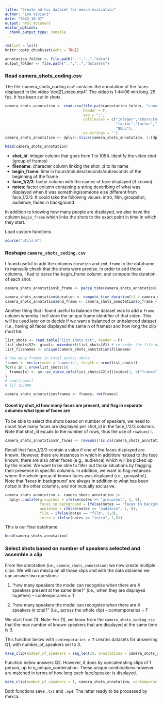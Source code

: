 ```yaml
---
title: "Create ad-hoc dataset for mexca evaluation"
author: "Eva Viviani"
date: "2022-10-07"
output: html_document
editor_options: 
  chunk_output_type: console
---
```


```r
rm(list = ls())
knitr::opts_chunk$set(echo = TRUE)
```

```r
annotation_folder <- file.path("..","..","data")
output_folder <- file.path("..","..","datasets")
```

### Read camera_shots_coding.csv

The file 'camera_shots_coding.csv' contains the annotation of the faces displayed in the video 'ded21_video.mp4'. The video is 1:44:06 min long. 25 fps. It has been cut in shots.

```r
camera_shots_annotation <- read.csv(file.path(annotation_folder, "camera_shots_coding.csv"), 
                                    header = T, 
                                    sep = ";", 
                                    colClasses = c("integer","character","character",
                                                   "factor","factor","factor","factor",
                                                   "NULL"),
                                    na.strings = '')
camera_shots_annotation <- dplyr::slice(camera_shots_annotation, 1:(dplyr::n() -1 )) # bottom row is completely NA -- I  remove it to match the real size of the df
```

```r
head(camera_shots_annotation)
```

- **shot_id**: integer column that goes from 1 to 1054. Identify the video shot (group of frames)
- **filename**: character column linking the shot_id to its name
- **begin_frame**: time in hours/minutes/seconds/subseconds of the beginning of the frame
- **face_1/2/3**: factor column with the names of face displayed (if known)
- **notes**: factor column containing a string describing of what was displayed when it was something/someone else different from face_1/2/3. It could take the following values: intro, film, groupshot, audience, faces in background

In addition to knowing how many people are displayed, we also have the column `begin_frame` which links the shots to the exact point in time in which they start. 

Load custom functions
```r
source("utils.R")
```


### Reshape `camera_shots_coding.csv` 

I found useful to add the columns `duration` and `end_frame` to the dataframe to manually check that the shots were precise. In order to add those columns, I had to parse the begin_frame column, and compute the duration of each shot.

```r
camera_shots_annotation$b_frame <- parse_time(camera_shots_annotation)
```

```r
camera_shots_annotation$duration <- compute_time_duration(t1 = camera_shots_annotation[, c("b_frame")])
camera_shots_annotation$end_frame <- camera_shots_annotation$b_frame + camera_shots_annotation$duration
```

Another thing that I found useful to balance the dataset was to add a `frame` column whereby I will store the unique frame identifier of that video. This will be used later on to decide if we want a balanced or unbalanced dataset (i.e., having all faces displayed the same n of frames) and how long the clip must be.

```r
list_shots <- read.table("list_shots.txt", header = F)
list_shots$V2<- gtools::mixedsort(list_shots$V1) # re-order the file names based on the last number (to match list_filenames)
list_filenames <- unique(camera_shots_annotation$filename)

# how many frames in total across shots
frames <- vector(mode = 'numeric', length = nrow(list_shots))
for(x in 1:nrow(list_shots)){
  frames[x] <- av::av_video_info(list_shots$V2[x])$video[1, c("frames")]
}
# sum(frames)
# [1] 155889

camera_shots_annotation$frames <- frames; rm(frames)

```

#### Count by shot_id how many faces are present, and flag in separate columns what type of faces are

To be able to select the shots based on number of speakers, we need to count how many faces are displayed per shot_id in the face_1/2/3 columns. Note that shot_id equals to the number of rows, thus the use of `rowSums()`.

```r

camera_shots_annotation$n_faces <- rowSums(!is.na(camera_shots_annotation[,c("face_1", "face_2", "face_3")]))
```

Recall that face_1/2/3 contain a value if one of the faces displayed are known. However, there are instances in which in addition/instead to the face known, there are also other faces (e.g., audience) which will be picked up by the model. We want to be able to filter out those situations by flagging their presence in specific columns. In addition, we want to flag instances where the whole group of known faces was displayed (i.e., groupshot).
Note that 'faces in background' are always in addition to what has been noted in the other columns, and not mutually exclusive.

```r

camera_shots_annotation <- camera_shots_annotation |>
  dplyr::mutate(groupshot = ifelse(notes == "groupshot", 1, 0),
                faces_in_background = ifelse(notes == "faces in background", 1, 0),
                audience = ifelse(notes == "audience", 1, 0),
                film = ifelse(notes == "film", 1,0),
                intro = ifelse(notes == "intro", 1,0))

```

This is our final dataframe: 
```r
head(camera_shots_annotation)
```

### Select shots based on number of speakers selected and assemble a clip

From the annotation (i.e., `camera_shots_annotation`) we now create multiple clips. We will run mexca on all those clips and with the data obtained we can answer two questions:

1) "how many speakers the model can recognise when there are X speakers present at the same time?" (i.e., when they are displayed together) -- contemporaries = T

2) "how many speakers the model can recognise when there are X speakers in total?" (i.e., across the whole clip)  -- contemporaries = F


We start from (1).
Note: For (1), we know from the `camera_shots_coding.csv` that the max number of known speakers that are displayed at the same time is 3.

This function below with `contemporaries = T` creates datasets for answering Q1, with number_of_speakers set to 3.
```r
make_clip(number_of_speakers = seq_len(3), annotations = camera_shots_annotation, contemporaries = T, n_unique_combinations = 1)
```

Function below answers Q2. However, it does by concatenating clips of 1 person, up to n_unique_combination. These unique combinations however are matched in terms of how long each face/speaker is displayed.
```r
make_clip(number_of_speakers = 1, camera_shots_annotation, contemporaries = F, n_unique_combination = 2:10) #note that starting from 1 makes a dataset equivalent to Q1

```

Both functions save `.txt` and `.mp4`. The latter ready to be processed by mexca.
